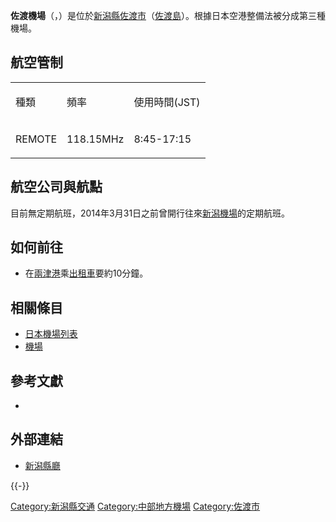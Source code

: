 {{Expand|time=2015-10-30}}
{{Infobox airport
| name         = 佐渡機場<br /><small>Sado Airport</small>
| nativename   = {{lang|ja|佐渡空港}}
| photo        = Sado Airport.JPG
| photosize    = 250px
| caption      = 
| IATA         = SDS
| ICAO         = RJSD
| type         = 民用
| operator     = {{Link-ja|新潟縣廳|新潟県庁}}
| city-served  = [[佐渡市|佐渡市]]
| location     = {{JPN}}[[新潟縣|新潟縣]][[佐渡市|佐渡市]]
| opened       = {{startdate|1958|11|07}}
| closed       = <!-- {{end date|YYYY|MM|DD}} -->
| elevation-m  = 22.88
| metric-elev  = yes
| coordinates  = {{Coord|38|03|36|N|138|24|50|E|type:airport_region:JP|display=inline,title}}
| latd  =  38 | latm  = 03 | lats  = 36 | latNS  = N
| longd = 138 | longm = 24 | longs = 50 | longEW = E
| website                = 
| pushpin_map            = Japan
| pushpin_mapsize        = 250
| pushpin_map_caption    = 機場在日本的位置
| pushpin_label          = SDS/RJSD
| pushpin_label_position = left
| r1-number    = 10/28
| r1-length-m  = 890
| r1-surface   = 瀝青
| metric-rwy   = yes
| stat-year    = 2014
| stat1-header = 客運量
| stat1-data   = 0 人次
| stat2-header = 貨運量
| stat2-data   = 0 公噸
| stat3-header = 起降架次
| stat3-data   = 65 架次
}}

'''佐渡機場'''（{{jpn|j=佐渡空港|hg=さどくうこう|rm=Sado kūkō|f=y}}，{{airport codes|SDS|RJSD}}）是位於[[新潟縣|新潟縣]][[佐渡市|佐渡市]]（[[佐渡島|佐渡島]]）。根據日本空港整備法被分成第三種機場。

== 航空管制 ==
{|class="wikitable"
|種類
|頻率
|使用時間(JST)
|-
|REMOTE
|118.15MHz
|8:45-17:15
|}

== 航空公司與航點 ==
目前無定期航班，2014年3月31日之前曾開行往來[[新潟機場|新潟機場]]的定期航班。

== 如何前往 ==
*在[[兩津港|兩津港]]乘[[出租車|出租車]]要約10分鐘。

== 相關條目 ==
*[[日本機場列表|日本機場列表]]
*[[機場|機場]]

== 參考文獻 ==
{{reflist}}
* {{Cite web|publisher=国土交通省航空局航空ネットワーク企画課|title=暦年・年度別空港管理状況調書|date=|url=http://www.mlit.go.jp/common/001101030.pdf|accessdate=2015-10-30|deadurl=yes|archiveurl=https://web.archive.org/web/20150923142025/http://www.mlit.go.jp/common/001101030.pdf|archivedate=2015-09-23}}

== 外部連結 ==
* [http://www.pref.niigata.lg.jp/sado_seibi/1204045245988.html  新潟縣廳]{{Wayback|url=http://www.pref.niigata.lg.jp/sado_seibi/1204045245988.html |date=20160628192828 }}{{ja}}
{{-}}
{{日本機場}}
{{新潟大眾運輸}}
[[Category:新潟縣交通|Category:新潟縣交通]]
[[Category:中部地方機場|Category:中部地方機場]]
[[Category:佐渡市|Category:佐渡市]]